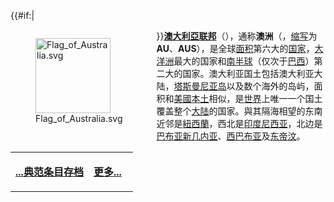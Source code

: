 {{#if:{{{image}}}|<div style="float:left;margin-right:1em">[[Image:Flag_of_Australia.svg|120px]]
</div>}}'''[[澳大利亞联邦|澳大利亞联邦]]'''（{{lang-en|'''Commonwealth of Australia'''}}），通称'''澳洲'''（{{lang|en|'''Australia'''}}，[[缩写|缩写]]为'''AU'''、'''AUS'''），是全球[[面积|面积]]第六大的[[国家|国家]]，[[大洋洲|大洋洲]]最大的国家和[[南半球|南半球]]（仅次于[[巴西|巴西]]）第二大的国家。澳大利亚国土包括澳大利亚大陆，[[塔斯曼尼亚|塔斯曼尼亚岛]]以及数个海外的岛屿，面积和[[美國本土|美國本土]]相似，是[[世界|世界]]上唯一一个国土覆盖整个[[大陆|大陆]]的国家。與其隔海相望的东南近邻是[[紐西蘭|紐西蘭]]，西北是[[印度尼西亚|印度尼西亚]]，北边是[[巴布亚新几内亚|巴布亚新几内亚]]、[[西巴布亚|西巴布亚]]及[[东帝汶|东帝汶]]。

{| class="noprint" width="100%"  border="0" style="padding: 0; margin: 0; background-color:transparent"
|-
|<div style="text-align:left;">'''[[Portal:社会/Featured_article|...典范条目存档]]'''</div>||
 <div style="text-align:right;margin-right:10px;margin-bottom:4px;">
'''[[澳大利亚|更多...]]'''
 </div >
|}<noinclude>